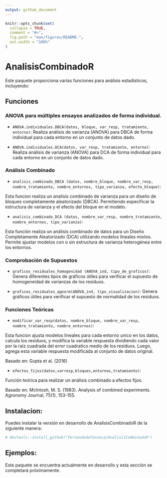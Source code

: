 ```yaml
---
output: github_document
---
```


<!-- README.md is generated from README.Rmd. Please edit that file -->

```r
knitr::opts_chunk$set(
  collapse = TRUE,
  comment = "#>",
  fig.path = "man/figures/README-",
  out.width = "100%"
)
```

# AnalisisCombinadoR

<!-- badges: start -->
<!-- badges: end -->

Este paquete proporciona varias funciones para análisis estadísticos, incluyendo:

## Funciones

### ANOVA para múltiples ensayos analizados de forma individual.

- `ANOVA.individuales.DBCA(datos, bloque, var_resp, tratamiento, entorno)`:
Realiza análisis de varianza (ANOVA) para DBCA de forma individual para cada entorno en un conjunto de datos dado.

- `ANOVA.individuales.DCA(datos, var_resp, tratamiento, entorno)`:
Realiza análisis de varianza (ANOVA) para DCA de forma individual para cada entorno en un conjunto de datos dado.

### Análisis Combinado

- `analisis_combinado_DBCA (datos, nombre_bloque, nombre_var_resp, nombre_tratamiento, nombre_entornos, tipo_varianza, efecto_bloque)`:

Esta funcion realiza un analisis combinado de varianza para un diseño de bloques completamente aleatorizado (DBCA).
Permitiendo especificar la estructura de varianza y el efecto del bloque en el modelo.


- `analisis_combinado_DCA (datos, nombre_var_resp, nombre_tratamiento, nombre_entornos, tipo_varianza)`:

Esta función realiza un análisis combinado de datos para un Diseño Completamente Aleatorizado (DCA) utilizando modelos lineales mixtos.
Permite ajustar modelos con o sin estructura de varianza heterogénea entre los entornos.

### Comprobación de Supuestos

- `graficos_residuales_homogenidad (ANOVA_ind, tipo_de_graficos)`:
Genera diferentes tipos de gráficos útiles para verificar el supuesto de homogeneidad de varianzas de los residuos.

- `graficos_residuales_qqnorm(ANOVA_ind, tipo_visualizacion)`:
Genera gráficos útiles para verificar el supuesto de normalidad de los residuos.

### Funciones Teóricas

- `modificar_var_resp(datos, nombre_bloque, nombre_var_resp, nombre_tratamiento, nombre_entornos)`: 

Esta funcion ajusta modelos lineales para cada entorno unico en los datos,
calcula los residuos, y modifica la variable respuesta dividiendo cada valor
por la raiz cuadrada del error cuadratico medio de los residuos.
Luego, agrega esta variable respuesta modificada al conjunto de datos original.

Basado en: Gupta et al. (2016)

- `efectos_fijos(datos,varresp,bloques,entornos,tratamiento)`:

Función teórica para realizar un análisis combinado a efectos fijos.

Basado en: McIntosh, M. S. (1983). Analysis of combined experiments. Agronomy Journal, 75(1), 153-155.

## Instalacion:

Puedes instalar la versión en desarrollo de AnalisisCombinadoR de la siguiente manera:

``` r
# devtools::install_github("fernandodafonseca/AnalisisCombinadoR")
```

## Ejemplos:

Este paquete se encuentra actualmente en desarrollo y esta sección se completará próximamente.

